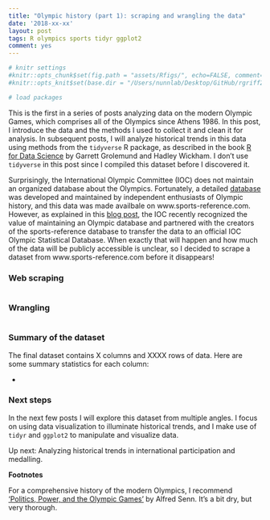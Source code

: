 ```yaml
---
title: "Olympic history (part 1): scraping and wrangling the data"
date: '2018-xx-xx'
layout: post
tags: R olympics sports tidyr ggplot2
comment: yes
---
```


```r
# knitr settings
#knitr::opts_chunk$set(fig.path = "assets/Rfigs/", echo=FALSE, comment="> ", fig.align='center')
#knitr::opts_knit$set(base.dir = "/Users/nunnlab/Desktop/GitHub/rgriff23.github.io/", base.url = "/")

# load packages 

```

This is the first in a series of posts analyzing data on the modern Olympic Games, which comprises all of the Olympics since Athens 1986. In this post, I introduce the data and the methods I used to collect it and clean it for analysis. In subsequent posts, I will analyze historical trends in this data using methods from the `tidyverse` R package, as described in the book [R for Data Science](http://r4ds.had.co.nz/) by Garrett Grolemund and Hadley Wickham. I don't use `tidyverse` in this post since I compiled this dataset before I discovered it. 

Surprisingly, the International Olympic Committee (IOC) does not maintain an organized database about the Olympics. Fortunately, a detailed [database](http://www.olympedia.org/) was developed and maintained by independent enthusiasts of Olympic history, and this data was made availbale on www.sports-reference.com. However, as explained in this [blog post](http://olympstats.com/2016/08/21/the-olymadmen-and-olympstats-and-sports-reference/), the IOC recently recognized the value of maintaining an Olympic database and partnered with the creators of the sports-reference database to transfer the data to an official IOC Olympic Statistical Database. When exactly that will happen and how much of the data will be publicly accessible is unclear, so I decided to scrape a dataset from www.sports-reference.com before it disappears! 

### Web scraping

```r
```

### Wrangling

```r
```

### Summary of the dataset

The final dataset contains X columns and XXXX rows of data. Here are some summary statistics for each column:

- 

### Next steps

In the next few posts I will explore this dataset from multiple angles. I focus on using data visualization to illuminate historical trends, and I make use of `tidyr` and `ggplot2` to manipulate and visualize data. 

Up next: Analyzing historical trends in international participation and medalling. 

**Footnotes**

For a comprehensive history of the modern Olympics, I recommend ['Politics, Power, and the Olympic Games'](https://www.amazon.com/Power-Politics-Olympic-Games-Alfred/dp/0880119586/ref=sr_1_1?ie=UTF8&qid=1523105541&sr=8-1&keywords=politics+power+olympic+games) by Alfred Senn. It's a bit dry, but very thorough.

